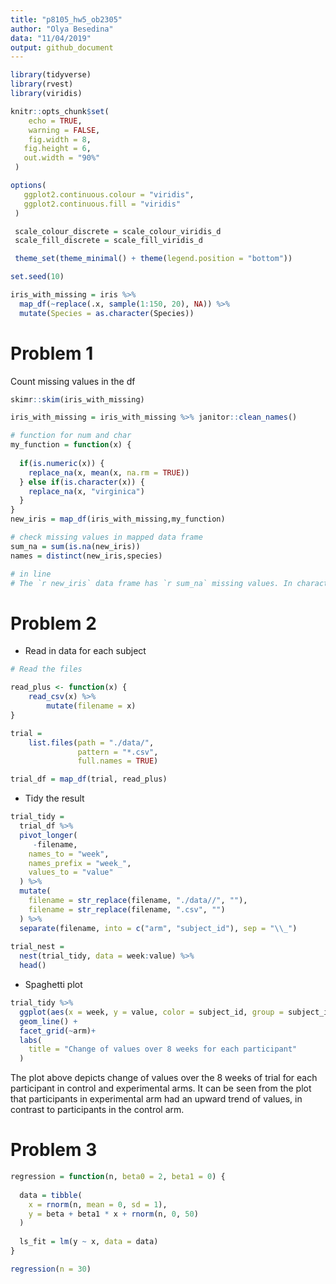 ```yaml
---
title: "p8105_hw5_ob2305"
author: "Olya Besedina"
data: "11/04/2019"
output: github_document
---
```

  
```r
library(tidyverse)
library(rvest)
library(viridis)

knitr::opts_chunk$set(
 	echo = TRUE,
 	warning = FALSE,
 	fig.width = 8, 
   fig.height = 6,
   out.width = "90%"
 )

options(
   ggplot2.continuous.colour = "viridis",
   ggplot2.continuous.fill = "viridis"
 )

 scale_colour_discrete = scale_colour_viridis_d
 scale_fill_discrete = scale_fill_viridis_d

 theme_set(theme_minimal() + theme(legend.position = "bottom"))

set.seed(10)

iris_with_missing = iris %>% 
  map_df(~replace(.x, sample(1:150, 20), NA)) %>%
  mutate(Species = as.character(Species))
```

# Problem 1

Count missing values in the df

```r
skimr::skim(iris_with_missing)
```

```r
iris_with_missing = iris_with_missing %>% janitor::clean_names()

# function for num and char
my_function = function(x) {
  
  if(is.numeric(x)) {
    replace_na(x, mean(x, na.rm = TRUE))
  } else if(is.character(x)) {
    replace_na(x, "virginica")
  }
}
new_iris = map_df(iris_with_missing,my_function)

# check missing values in mapped data frame
sum_na = sum(is.na(new_iris))
names = distinct(new_iris,species)

# in line 
# The `r new_iris` data frame has `r sum_na` missing values. In character variables missing values were replaced withthe mean value of that variable and in character variable they were replaced with "virginica". Character value in the new data frame has three distinct values `r names`.
```



# Problem 2

* Read in data for each subject 
```r
# Read the files

read_plus <- function(x) {
    read_csv(x) %>% 
        mutate(filename = x)
}

trial =
    list.files(path = "./data/", 
               pattern = "*.csv",
               full.names = TRUE)

trial_df = map_df(trial, read_plus)
```

* Tidy the result

```r
trial_tidy =
  trial_df %>%
  pivot_longer(
     -filename,
    names_to = "week",
    names_prefix = "week_",
    values_to = "value"
  ) %>% 
  mutate(
    filename = str_replace(filename, "./data//", ""),
    filename = str_replace(filename, ".csv", "")
  ) %>%  
  separate(filename, into = c("arm", "subject_id"), sep = "\\_")
 
trial_nest = 
  nest(trial_tidy, data = week:value) %>% 
  head()
```

* Spaghetti plot 

```r
trial_tidy %>% 
  ggplot(aes(x = week, y = value, color = subject_id, group = subject_id)) +
  geom_line() +
  facet_grid(~arm)+
  labs(
    title = "Change of values over 8 weeks for each participant"
  )
```

The plot above depicts change of values over the 8 weeks of trial for each participant in control and experimental arms. It can be seen from the plot that participants in experimental arm had an upward trend of values, in contrast to participants in the control arm.


# Problem 3

```r
regression = function(n, beta0 = 2, beta1 = 0) {
  
  data = tibble(
    x = rnorm(n, mean = 0, sd = 1),
    y = beta + beta1 * x + rnorm(n, 0, 50)
  )
  
  ls_fit = lm(y ~ x, data = data)
}

regression(n = 30)
```




